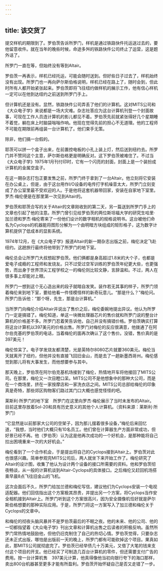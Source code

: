 ```yaml
---
---
---
```

title: 该交货了
---




提交样机的期限到了。罗伯茨告诉所罗门，样机是通过铁路快件托运送过去的，要他留意收件。就在当年的晚些时候，命途多舛的铁路快件公司终止了运营，这是题外话了。

所罗门一直在等，但始终没有等到Altair。

罗伯茨一再表示，样机已经托运，可能会随时送到。但好些日子过去了，样机始终没有出现。所罗门也一再向萨尔斯伯格说明，样机已经在路上了，随时会到，但此时所有人都开始紧张起来。罗伯茨即将飞往纽约做样机的展示工作，他有信心样机一定可以在他到达纽约之前送到所罗门手上。

但计算机还是没有。显然，铁路快件公司弄丢了他们的计算机。这对MITS公司和《大众电子学》来说都是一场大灾难。杂志社答应为这台计算机刊登一个封面故事，可现在工作人员连计算机的影儿都见不着。罗伯茨先前就紧张得好几个星期睡不着觉，躺在床上时脑袋嗡嗡作响。他现在觉得先前的担心不无道理。他的工程师不可能在期限前再组装一台计算机了。他们束手无策。

除非，他们搞一台假的。

耶茨可以拼一个盒子出来，在前置控电板的小孔上装上灯，然后送到纽约去。所罗门并不赞同这个主意，萨尔斯伯格更是明确反对。这下罗伯茨被难住了。不过当《大众电子学》1975年1月刊付印时，它有一个闪亮的封面，封面上是一个装扮成计算机的金属空盒子。

在这一期杂志打包正要发售之前，所罗门终于拿到了一台Altair。他立刻将它安装在办公桌上，但是，由于这台用作I/O设备的电传打字机噪音太大，所罗门立刻变成了办公室里最不受欢迎的人。于是他将这套机器带回家，安装在自家地下室里。罗杰·梅伦便是在那里第一次见到Altair的。

罗伯茨和耶茨合写的关于Altair的文章刚收到的第二天，另一篇送到所罗门手上的文章也引起了他的注意。所罗门曾引见给罗伯茨的两位斯坦福大学的研究生哈里·加兰德和罗杰·梅伦寄来了一份他们设计的数字相机的规格说明书。这台被他们命名为Cyclops的机器能将图形分解为一个由明暗方块组成的矩形格子，这为数字计算机提供了低成本的显影系统。

1974年12月，在《大众电子学》报道Altair的新一期杂志出版之前，梅伦决定飞赴纽约。这趟旅行最终将他带到了所罗门的地下室。

梅伦总会让所罗门大叔想起罗伯茨。他们俩都是身高超过1.8米的大个子，也都是爱电子成瘾的工程师和发烧友。只不过受过空军训练的罗伯茨年纪更大些，也更强势，而出身于世界顶尖工程学校之一的梅伦则比较文静，言辞温和。不过，两人在很多事上却能对上眼。

所罗门一想到这个无心造出来的段子就暗自发笑。装作若无其事的样子，所罗门领着梅伦来到地下室，要给他看一件怪模怪样的新奇玩意儿。“那是什么？”梅伦问。所罗门告诉他：“那个呀，先生，那是台计算机。”

当所罗门向梅伦介绍Altair并说出了售价之后，梅伦委婉地提出异议。他认为所罗门一定是搞错了。梅伦知道，单这一块微处理器芯片的售价就和所罗门说的整台计算机的价格差不多。所罗门忍着笑告诉他，自己并没有搞错价格。罗伯茨确实打算将这台计算机以397美元的价格出售。所罗门对梅伦的反应很满意，他拨通了在阿尔伯克基的罗伯茨的电话，当着梅伦的面再次确认了这个售价。没错，售价真的是397美元！

梅伦惊呆了。电子学发烧友都清楚，光是英特尔8080芯片就要360美元。梅伦当天就离开了纽约，但他并没有直接飞回旧金山，而是去了一趟新墨西哥州。梅伦感觉到那儿将有大事发生，而他想要参与其中。

那天晚上，罗伯茨在阿尔伯克基机场接到了梅伦，热情地开车将他接回了MITS公司。在那里，梅伦又一次目瞪口呆。MITS公司不是他想象中的那种大公司，而是在一个商场里，挤在一家按摩店和一家洗衣店之间。MITS公司总部给梅伦的印象真是奇特，那些郊区购物客们路过其门口大概也感觉怪怪的吧。



莱斯利·所罗门的地下室　所罗门在这里向罗杰·梅伦展示了当时未发布的Altair。目前这里存放着Sol-20和具有历史意义的其他个人计算机。（资料来源：莱斯利·所罗门）

“它显然是以前那家大公司的空架子，因为那儿摆着很多设备，”梅伦后来回忆道，“我想，当时他们大概只有10名员工。他们曾在计算器生产方面非常成功，但好景已经不再。他（罗伯茨）认为这是他再次成功的一个好机会，是那种能将自己拉出困境重来一次的大好机会。”

梅伦看到了一个合作机会，于是提出将自己的Cyclops接到Altair上。罗伯茨对此也很感兴趣。简单参观完MITS公司后，两人就坐下来开始工作了。梅伦研究了Altair的设计图，收集了他认为设计两个设备的接口所需要的资料。他和罗伯茨彻夜畅谈，从一般的计算机谈到Altair-Cyclops的具体接口。之后梅伦又赶回机场搭乘早晨8点飞往旧金山的飞机。

这次会面后不久，所罗门给加兰德和梅伦写信，建议他们为Cyclops安装一个电视适配器。他们回信指出这个方案极其昂贵，并提出另一个方案，将Cyclops当作安全相机接到Altair上。所罗门听到这个方案很高兴，因为安全摄像机恰好就是萨尔斯伯格想要的那种实际应用。于是，所罗门将这一方案写入了加兰德和梅伦关于Cyclops的文章中。

和梅伦的彻夜头脑风暴并不是罗伯茨最后的不眠之夜。他的未来、他的公司、他的一切都指望着《大众电子学》刊出文章和计算机出售之后读者的积极反响。虽然所罗门常热情地鼓励他，但他仍旧克制住了自己的热切心情。罗伯茨觉得，只要杂志还未正式出版，哪怕是出版前一天的晚上，所罗门都有可能砍掉这个项目。果真如此，那MITS公司就彻底完了。罗伯茨已经举债几十万美元，又借了大笔的钱来支付这个项目的开支。他已经买了可制造几百台计算机的零件，但还需要支付广告的费用。按一台计算机售　397美元计算，他真得像他当初向银行夸下的海口那样，卖出800台机器甚至更多才能有所盈利。罗伯茨开始怀疑自己是否又走错了一步。
